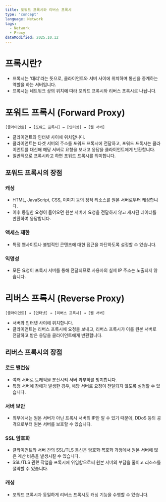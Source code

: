 ```yaml
---
title: 포워드 프록시와 리버스 프록시
type: 'concept'
language: Network
tags:
  - Network
  - Proxy
dateModified: 2025.10.12
---
```


# 프록시란?

- 프록시는 '대리'라는 뜻으로, 클라이언트와 서버 사이에 위치하며 통신을 중계하는 역할을 하는 서버입니다.
- 프록시는 네트워크 상의 위치에 따라 포워드 프록시와 리버스 프록시로 나뉩니다.

# 포워드 프록시 (Forward Proxy)

`[클라이언트] → [포워드 프록시] → [인터넷] → [웹 서버]`

- 클라이언트와 인터넷 사이에 위치합니다.
- 클라이언트는 타겟 서버의 주소를 포워드 프록시에 전달하고, 포워드 프록시는 클라이언트를 대신해 해당 서버로 요청을 보내고 응답을 클라이언트에게 반환합니다.
- 일반적으로 프록시라고 하면 포워드 프록시를 의미합니다.

## 포워드 프록시의 장점

### 캐싱

- HTML, JavaScript, CSS, 이미지 등의 정적 리소스를 원본 서버로부터 캐싱합니다.
- 이후 동일한 요청이 들어오면 원본 서버에 요청을 전달하지 않고 캐시된 데이터를 반환하여 응답합니다.

### 액세스 제한

- 특정 웹사이트나 불법적인 콘텐츠에 대한 접근을 차단하도록 설정할 수 있습니다.

### 익명성

- 모든 요청이 프록시 서버를 통해 전달되므로 사용자의 실제 IP 주소는 노출되지 않습니다.

# 리버스 프록시 (Reverse Proxy)

`[클라이언트] → [인터넷] → [리버스 프록시] → [웹 서버]`

- 서버와 인터넷 사이에 위치합니다.
- 클라이언트는 리버스 프록시에 요청을 보내고, 리버스 프록시가 이를 원본 서버로 전달하고 받은 응답을 클라이언트에게 반환합니다.

## 리버스 프록시의 장점

### 로드 밸런싱

- 여러 서버로 트래픽을 분산시켜 서버 과부하를 방지합니다.
- 특정 서버에 장애가 발생한 경우, 해당 서버로 요청이 전달되지 않도록 설정할 수 있습니다.

### 서버 보안

- 외부에서는 원본 서버가 아닌 프록시 서버의 IP만 알 수 있기 때문에, DDoS 등의 공격으로부터 원본 서버를 보호할 수 있습니다.

### SSL 암호화

- 클라이언트와 서버 간의 SSL/TLS 통신은 암호화·복호화 과정에서 원본 서버에 많은 계산 비용을 발생시킬 수 있습니다.
- SSL/TLS 관련 작업을 프록시에 위임함으로써 원본 서버의 부담을 줄이고 리소스를 절약할 수 있습니다.

### 캐싱

- 포워드 프록시과 동일하게 리버스 프록시도 캐싱 기능을 수행할 수 있습니다.
